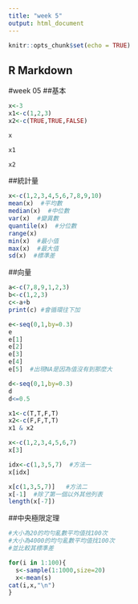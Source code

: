 ```yaml
---
title: "week 5"
output: html_document
---
```


```r
knitr::opts_chunk$set(echo = TRUE)
```

## R Markdown

#week 05
##基本

```r
x<-3
x1<-c(1,2,3)
x2<-c(TRUE,TRUE,FALSE)
```
```r
x
```
```r
x1
```
```r
x2
```

##統計量

```r
x<-c(1,2,3,4,5,6,7,8,9,10)
mean(x)  #平均數
median(x)  #中位數
var(x)  #變異數
quantile(x)  #分位數
range(x)
min(x)  #最小值
max(x)  #最大值
sd(x)  #標準差

```
##向量
```r
a<-c(7,8,9,1,2,3)
b<-c(1,2,3)
c<-a+b
print(c) #會循環往下加
```
```r

e<-seq(0,1,by=0.3)
e
e[1]
e[2]
e[3]
e[4]
e[5]  #出現NA是因為值沒有到那麼大

```

```r
d<-seq(0,1,by=0.3)
d
d<=0.5
```
```r
x1<-c(T,T,F,T)
x2<-c(F,F,T,T)
x1 & x2

```
```r
x<-c(1,2,3,4,5,6,7)
x[3]

idx<-c(1,3,5,7)  #方法一
x[idx]

x[c(1,3,5,7)]   #方法二
x[-1]  #除了第一個以外其他列表
length(x[-7])
```

##中央極限定理
```r
#大小為20的均勻亂數平均值找100次
#大小為4000的均勻亂數平均值找100次
#並比較其標準差

for(i in 1:100){
  s<-sample(1:1000,size=20)
  x<-mean(s)
cat(i,x,"\n")
}

```






